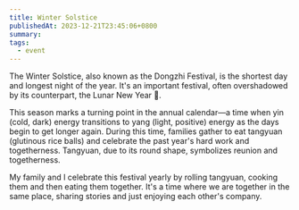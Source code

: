 ```yaml
---
title: Winter Solstice
publishedAt: 2023-12-21T23:45:06+0800
summary:
tags:
  - event
---
```


The Winter Solstice, also known as the Dongzhi Festival, is the shortest day and longest night of the year. It's an important festival, often overshadowed by its counterpart, the Lunar New Year 🧨.

This season marks a turning point in the annual calendar—a time when yin (cold, dark) energy transitions to yang (light, positive) energy as the days begin to get longer again. During this time, families gather to eat tangyuan (glutinous rice balls) and celebrate the past year's hard work and togetherness. Tangyuan, due to its round shape, symbolizes reunion and togetherness.

My family and I celebrate this festival yearly by rolling tangyuan, cooking them and then eating them together. It's a time where we are together in the same place, sharing stories and just enjoying each other's company.
